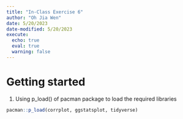 ```yaml
---
title: "In-Class Exercise 6"
author: "Oh Jia Wen"
date: 5/20/2023
date-modified: 5/20/2023
execute: 
  echo: true
  eval: true
  warning: false
---
```


# Getting started

1.  Using p_load() of pacman package to load the required libraries

```r
pacman::p_load(corrplot, ggstatsplot, tidyverse)
```
